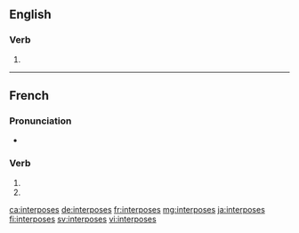{{also|interposés}}
==English==

===Verb===
{{head|en|verb form}}

# {{en-third-person singular of|interpose}}

----

==French==

===Pronunciation===
* {{homophones|lang=fr|interpose|interposent}}

===Verb===
{{fr-verb-form}}

# {{inflection of|interposer||2|s|pres|indc|lang=fr}}
# {{inflection of|interposer||2|s|pres|subj|lang=fr}}

[[ca:interposes]]
[[de:interposes]]
[[fr:interposes]]
[[mg:interposes]]
[[ja:interposes]]
[[fi:interposes]]
[[sv:interposes]]
[[vi:interposes]]